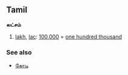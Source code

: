 ==Tamil==
<!-- noun? number? -->
'''லட்சம்'''

# [[lakh]], [[lac]]: [[100,000]] = [[one hundred thousand]]

===See also===
*[[கோடி]]